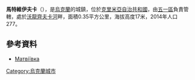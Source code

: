 {{coord|45|45|14|N|33|48|43|E|scale:30000|display=title}}

'''馬特維伊夫卡'''（{{lang-uk|Матвіївка}}），是[[烏克蘭|烏克蘭]]的城鎮，位於[[克里米亞自治共和國|克里米亞自治共和國]]，由[[五一區|五一區]]負責管轄，處於[[沃龍齊夫卡河|沃龍齊夫卡河]]畔，面積0.35平方公里，海拔高度17米，2014年人口277。

==參考資料==
*[http://gska2.rada.gov.ua/pls/z7502/A005?rdat1=11.04.2015&rf7571=782 Матвіївка]{{dead link|date=2018年5月 |bot=InternetArchiveBot |fix-attempted=yes }}

{{Ukraine-geo-stub}}
[[Category:烏克蘭城市|Category:烏克蘭城市]]
